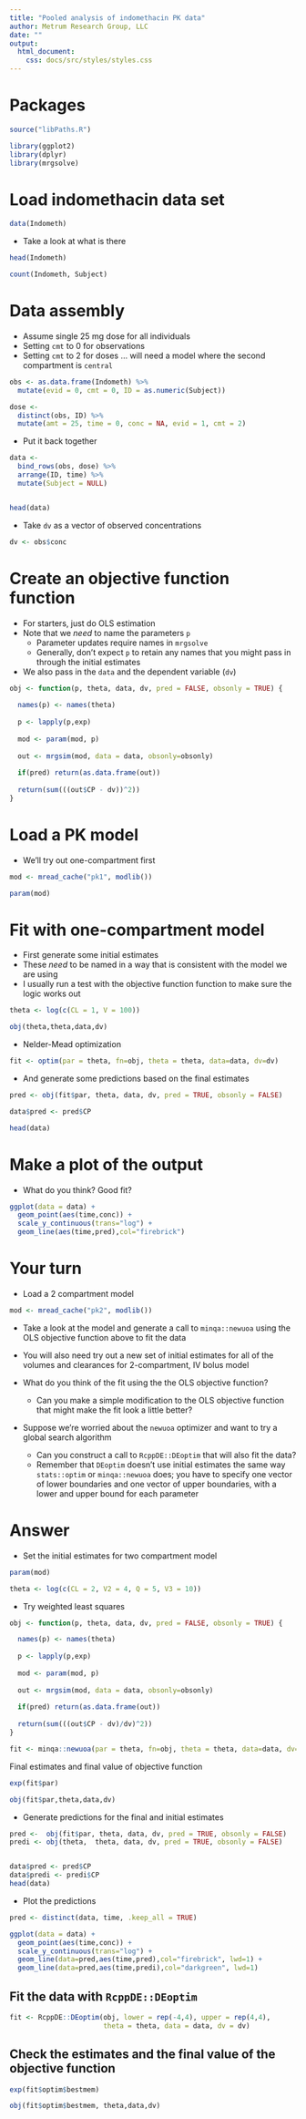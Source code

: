 ```yaml
--- 
title: "Pooled analysis of indomethacin PK data"
author: Metrum Research Group, LLC
date: ""
output: 
  html_document:
    css: docs/src/styles/styles.css
---
```


# Packages

```r
source("libPaths.R")

library(ggplot2)
library(dplyr)
library(mrgsolve)
```

# Load indomethacin data set
```r
data(Indometh)
```

- Take a look at what is there
```r
head(Indometh)

count(Indometh, Subject)
```

# Data assembly 

- Assume single 25 mg dose for all individuals
- Setting `cmt` to 0 for observations
- Setting `cmt` to 2 for doses ... will need a model 
where the second compartment is `central`

```r
obs <- as.data.frame(Indometh) %>% 
  mutate(evid = 0, cmt = 0, ID = as.numeric(Subject)) 

dose <- 
  distinct(obs, ID) %>% 
  mutate(amt = 25, time = 0, conc = NA, evid = 1, cmt = 2)
```

- Put it back together 

```r
data <- 
  bind_rows(obs, dose) %>% 
  arrange(ID, time) %>%
  mutate(Subject = NULL)


head(data)
```


- Take `dv` as a vector of observed concentrations

```r
dv <- obs$conc
```


# Create an objective function function

- For starters, just do OLS estimation
- Note that we _need_ to name the parameters `p`
    - Parameter updates require names in `mrgsolve`
    - Generally, don't expect `p` to retain any names that you might
    pass in through the initial estimates
- We also pass in the `data` and the dependent variable (`dv`)

```r
obj <- function(p, theta, data, dv, pred = FALSE, obsonly = TRUE) {
  
  names(p) <- names(theta)
  
  p <- lapply(p,exp)
  
  mod <- param(mod, p)
  
  out <- mrgsim(mod, data = data, obsonly=obsonly)
  
  if(pred) return(as.data.frame(out))
  
  return(sum(((out$CP - dv))^2))
}
```

# Load a PK model 

- We'll try out one-compartment first
```r
mod <- mread_cache("pk1", modlib())

param(mod)
```

# Fit with one-compartment model

- First generate some initial estimates
- These _need_ to be named in a way that is consistent with
the model we are using
- I usually run a test with the objective function function to 
make sure the logic works out

```r
theta <- log(c(CL = 1, V = 100))

obj(theta,theta,data,dv)
```

- Nelder-Mead optimization
```r
fit <- optim(par = theta, fn=obj, theta = theta, data=data, dv=dv)
```

- And generate some predictions based on the final estimates
```r
pred <- obj(fit$par, theta, data, dv, pred = TRUE, obsonly = FALSE)

data$pred <- pred$CP

head(data)
```

# Make a plot of the output

- What do you think?  Good fit?

```r
ggplot(data = data) + 
  geom_point(aes(time,conc)) + 
  scale_y_continuous(trans="log") + 
  geom_line(aes(time,pred),col="firebrick")
```

# Your turn

- Load a 2 compartment model


```r
mod <- mread_cache("pk2", modlib())
```


- Take a look at the model and generate a call to `minqa::newuoa` using 
the OLS objective function above to fit the data

- You will also need try out a new set of initial estimates for all of
the volumes and clearances for 2-compartment, IV bolus model

- What do you think of the fit using the the OLS objective function?
    - Can you make a simple modification to the OLS objective function
    that might make the fit look a little better?

- Suppose we're worried about the `newuoa` optimizer and want to 
try a global search algorithm
    - Can you construct a call to `RcppDE::DEoptim` that will also 
    fit the data?
    - Remember that `DEoptim` doesn't use initial estimates the 
    same way `stats::optim` or `minqa::newuoa` does; you have to 
    specify one vector of lower boundaries and one vector of 
    upper boundaries, with a lower and upper bound for each parameter



# Answer

- Set the initial estimates for two compartment model

```r
param(mod)

theta <- log(c(CL = 2, V2 = 4, Q = 5, V3 = 10))
```

- Try weighted least squares 

```r
obj <- function(p, theta, data, dv, pred = FALSE, obsonly = TRUE) {

  names(p) <- names(theta)
  
  p <- lapply(p,exp)
  
  mod <- param(mod, p)
  
  out <- mrgsim(mod, data = data, obsonly=obsonly)
  
  if(pred) return(as.data.frame(out))
  
  return(sum(((out$CP - dv)/dv)^2))
}
```

```r
fit <- minqa::newuoa(par = theta, fn=obj, theta = theta, data=data, dv=dv)
```

Final estimates and final value of objective function
```r
exp(fit$par)

obj(fit$par,theta,data,dv)
```

- Generate predictions for the final and initial estimates

```r
pred <-  obj(fit$par, theta, data, dv, pred = TRUE, obsonly = FALSE)
predi <- obj(theta,  theta, data, dv, pred = TRUE, obsonly = FALSE)


data$pred <- pred$CP
data$predi <- predi$CP
head(data)
```

- Plot the predictions
```r
pred <- distinct(data, time, .keep_all = TRUE)

ggplot(data = data) + 
  geom_point(aes(time,conc)) + 
  scale_y_continuous(trans="log") + 
  geom_line(data=pred,aes(time,pred),col="firebrick", lwd=1) +
  geom_line(data=pred,aes(time,predi),col="darkgreen", lwd=1) 
```

## Fit the data with `RcppDE::DEoptim`

```r
fit <- RcppDE::DEoptim(obj, lower = rep(-4,4), upper = rep(4,4), 
                       theta = theta, data = data, dv = dv)

```

## Check the estimates and the final value of the objective function

```r
exp(fit$optim$bestmem)

obj(fit$optim$bestmem, theta,data,dv)
```

